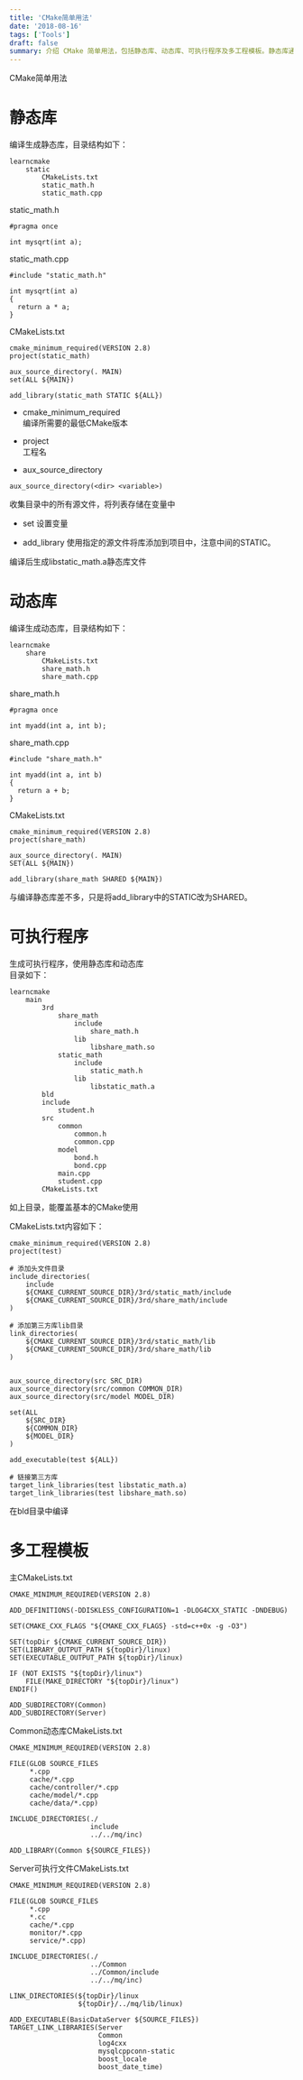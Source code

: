 ```yaml
---
title: 'CMake简单用法'
date: '2018-08-16'
tags: ['Tools']
draft: false
summary: 介绍 CMake 简单用法，包括静态库、动态库、可执行程序及多工程模板。静态库通过特定 CMakeLists.txt 编译生成 libstatic_math.a；动态库类似，将 STATIC 改为 SHARED；可执行程序使用静态库和动态库需添加头文件目录等；多工程模板有主 CMakeLists.txt 及各子工程 CMakeLists.txt。 
---
```


CMake简单用法

# 静态库
编译生成静态库，目录结构如下：
```
learncmake
    static
        CMakeLists.txt
        static_math.h
        static_math.cpp
```

static_math.h
```
#pragma once

int mysqrt(int a);
```
static_math.cpp
```
#include "static_math.h"

int mysqrt(int a)
{
  return a * a;
}

```
CMakeLists.txt
```
cmake_minimum_required(VERSION 2.8)
project(static_math)

aux_source_directory(. MAIN)
set(ALL ${MAIN})

add_library(static_math STATIC ${ALL})
```
* cmake_minimum_required  
编译所需要的最低CMake版本

* project  
工程名  

* aux_source_directory  
```
aux_source_directory(<dir> <variable>)
```  

收集目录中的所有源文件，将列表存储在变量中

* set
设置变量

* add_library
使用指定的源文件将库添加到项目中，注意中间的STATIC。

编译后生成libstatic_math.a静态库文件

# 动态库
编译生成动态库，目录结构如下：
```
learncmake
    share
        CMakeLists.txt
        share_math.h
        share_math.cpp
```

share_math.h
```
#pragma once

int myadd(int a, int b);

```
share_math.cpp
```
#include "share_math.h"

int myadd(int a, int b)
{
  return a + b;
}

```
CMakeLists.txt
```
cmake_minimum_required(VERSION 2.8)
project(share_math)

aux_source_directory(. MAIN)
SET(ALL ${MAIN})

add_library(share_math SHARED ${MAIN})

```
与编译静态库差不多，只是将add_library中的STATIC改为SHARED。

# 可执行程序
生成可执行程序，使用静态库和动态库  
目录如下：
```
learncmake
    main
        3rd
            share_math
                include
                    share_math.h
                lib
                    libshare_math.so
            static_math
                include
                    static_math.h
                lib
                    libstatic_math.a
        bld
        include
            student.h
        src
            common
                common.h
                common.cpp
            model
                bond.h
                bond.cpp
            main.cpp
            student.cpp
        CMakeLists.txt
```
如上目录，能覆盖基本的CMake使用  

CMakeLists.txt内容如下：
```
cmake_minimum_required(VERSION 2.8)
project(test)

# 添加头文件目录
include_directories(
	include 
	${CMAKE_CURRENT_SOURCE_DIR}/3rd/static_math/include
	${CMAKE_CURRENT_SOURCE_DIR}/3rd/share_math/include
)

# 添加第三方库lib目录
link_directories(
	${CMAKE_CURRENT_SOURCE_DIR}/3rd/static_math/lib
	${CMAKE_CURRENT_SOURCE_DIR}/3rd/share_math/lib
)


aux_source_directory(src SRC_DIR)
aux_source_directory(src/common COMMON_DIR)
aux_source_directory(src/model MODEL_DIR)

set(ALL 
	${SRC_DIR} 
	${COMMON_DIR}
	${MODEL_DIR}
)

add_executable(test ${ALL})

# 链接第三方库
target_link_libraries(test libstatic_math.a)
target_link_libraries(test libshare_math.so)

```
在bld目录中编译

# 多工程模板
主CMakeLists.txt
```
CMAKE_MINIMUM_REQUIRED(VERSION 2.8)

ADD_DEFINITIONS(-DDISKLESS_CONFIGURATION=1 -DLOG4CXX_STATIC -DNDEBUG)

SET(CMAKE_CXX_FLAGS "${CMAKE_CXX_FLAGS} -std=c++0x -g -O3")

SET(topDir ${CMAKE_CURRENT_SOURCE_DIR})
SET(LIBRARY_OUTPUT_PATH ${topDir}/linux)
SET(EXECUTABLE_OUTPUT_PATH ${topDir}/linux)

IF (NOT EXISTS "${topDir}/linux")
    FILE(MAKE_DIRECTORY "${topDir}/linux")
ENDIF()

ADD_SUBDIRECTORY(Common)
ADD_SUBDIRECTORY(Server)
```
Common动态库CMakeLists.txt
```
CMAKE_MINIMUM_REQUIRED(VERSION 2.8)

FILE(GLOB SOURCE_FILES
     *.cpp
     cache/*.cpp
     cache/controller/*.cpp
     cache/model/*.cpp
     cache/data/*.cpp)

INCLUDE_DIRECTORIES(./
                    include
                    ../../mq/inc)

ADD_LIBRARY(Common ${SOURCE_FILES})
```

Server可执行文件CMakeLists.txt
```
CMAKE_MINIMUM_REQUIRED(VERSION 2.8)

FILE(GLOB SOURCE_FILES
     *.cpp
     *.cc
     cache/*.cpp
     monitor/*.cpp
     service/*.cpp)

INCLUDE_DIRECTORIES(./
                    ../Common
                    ../Common/include
                    ../../mq/inc)

LINK_DIRECTORIES(${topDir}/linux
                 ${topDir}/../mq/lib/linux)

ADD_EXECUTABLE(BasicDataServer ${SOURCE_FILES})
TARGET_LINK_LIBRARIES(Server
                      Common
                      log4cxx
                      mysqlcppconn-static
                      boost_locale
                      boost_date_time)
```